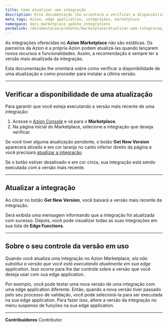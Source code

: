 ```yaml
---
title: Como atualizar uma integração
description: Esta documentação lhe orientará a verificar a disponibilidade de uma atualização e como instalá-la.
meta_tags: Azion, edge application, integrações, marketplace
namespace: docs_marketplace_update_integrations
permalink: /documentacao/produtos/marketplace/atualizar-uma-integracao/
---
```


As integrações oferecidas no **Azion Marketplace** não são estáticas. Os parceiros da Azion e a própria Azion podem atualizá-las quando lançarem novos recursos e funcionalidades. Assim, a recomendação é sempre ter a versão mais atualizada da integração.

Esta documentação lhe orientará sobre como verificar a disponibilidade de uma atualização e como proceder para instalar a última versão.

<LinkButton link="/pt-br/documentacao/produtos/marketplace/integracoes/" text="saiba mais sobre integrações" outlined />



---

## Verificar a disponibilidade de uma atualização

Para garantir que você esteja executando a versão mais recente de uma integração:

1. Acesse o [Azion Console](https://console.azion.com/) e vá para o **Marketplace**.
2. Na página inicial do Marketplace, selecione a integração que deseja verificar.

Se você tiver alguma atualização pendente, o botão **Get New Version** aparecerá ativado e em cor laranja no canto inferior direito da página e você precisará [atualizar a integração](#atualizar-a-integracao).

Se o botão estiver desativado e em cor cinza, sua integração está sendo executada com a versão mais recente.

---

## Atualizar a integração

Ao clicar no botão **Get New Version**, você baixará a versão mais recente da integração.

Será exibida uma mensagem informando que a integração foi atualizada com sucesso. Depois, você pode visualizar todas as suas integrações em sua lista de **Edge Functions**.

---

## Sobre o seu controle da versão em uso

Quando você atualiza uma integração no Azion Marketplace, *ela não substitui a versão que você está executando atualmente em sua edge application*. Isso ocorre para lhe dar controle sobre a versão que você deseja usar com sua edge application.

Por exemplo, você pode testar uma nova versão de uma integração com uma edge application diferente. Então, quando a nova versão tiver passado pelo seu processo de validação, você pode selecioná-la para ser executada na sua edge application. Para fazer isso, altere a versão da integração no menu suspenso de funções na sua edge application.

<LinkButton link="/pt-br/documentacao/produtos/guias/build/instanciar-edge-functions/" text="consulte o guia como instanciar edge functions" outlined />



---


**Contribuidores** <ContributorList>Contributor</ContributorList>
